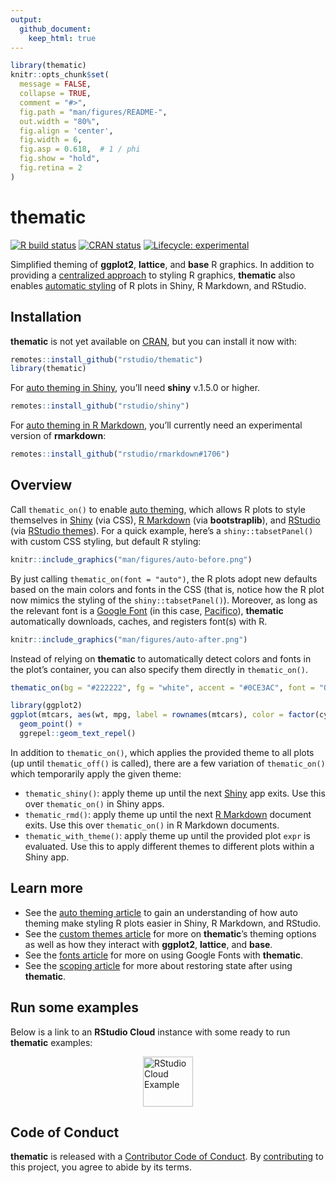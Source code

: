 ```yaml
---
output: 
  github_document:
    keep_html: true
---
```


<!-- README.md is generated from README.Rmd. Please edit that file -->

```r
library(thematic)
knitr::opts_chunk$set(
  message = FALSE,
  collapse = TRUE,
  comment = "#>",
  fig.path = "man/figures/README-",
  out.width = "80%",
  fig.align = 'center',
  fig.width = 6,
  fig.asp = 0.618,  # 1 / phi
  fig.show = "hold",
  fig.retina = 2
)
```

# thematic

<!-- badges: start -->
[![R build status](https://github.com/rstudio/thematic/workflows/R-CMD-check/badge.svg)](https://github.com/rstudio/thematic)
[![CRAN status](https://www.r-pkg.org/badges/version/thematic)](https://CRAN.R-project.org/package=thematic)
[![Lifecycle: experimental](https://img.shields.io/badge/lifecycle-experimental-orange.svg)](https://www.tidyverse.org/lifecycle/#experimental)
<!-- badges: end -->

Simplified theming of **ggplot2**, **lattice**, and **base** R graphics. In addition to providing a [centralized approach](https://rstudio.github.io/thematic/articles/custom.html) to styling R graphics, **thematic** also enables [automatic styling](https://rstudio.github.io/thematic/articles/auto.html) of R plots in Shiny, R Markdown, and RStudio.

## Installation

**thematic** is not yet available on [CRAN](https://CRAN.R-project.org), but you can install it now with:

``` r
remotes::install_github("rstudio/thematic")
library(thematic)
```

For [auto theming in Shiny](https://rstudio.github.io/thematic/articles/auto.html#shiny), you'll need **shiny** v.1.5.0 or higher.

```r
remotes::install_github("rstudio/shiny")
```

For [auto theming in R Markdown](https://rstudio.github.io/thematic/articles/auto.html#rmd), you'll currently need an experimental version of **rmarkdown**:

```r
remotes::install_github("rstudio/rmarkdown#1706")
```

## Overview

Call `thematic_on()` to enable [auto theming](https://rstudio.github.io/thematic/articles/auto.html), which allows R plots to style themselves in [Shiny](https://rstudio.github.io/thematic/articles/auto.html#shiny) (via CSS), [R Markdown](https://rstudio.github.io/thematic/articles/auto.html#rmd) (via **bootstraplib**), and [RStudio](https://rstudio.github.io/thematic/articles/auto.html#rstudio) (via [RStudio themes](https://support.rstudio.com/hc/en-us/articles/115011846747-Using-RStudio-Themes)). For a quick example, here's a `shiny::tabsetPanel()` with custom CSS styling, but default R styling: 

```r
knitr::include_graphics("man/figures/auto-before.png")
```

By just calling `thematic_on(font = "auto")`, the R plots adopt new defaults based on the main colors and fonts in the CSS (that is, notice how the R plot now mimics the styling of the `shiny::tabsetPanel()`). Moreover, as long as the relevant font is a [Google Font](https://fonts.google.com) (in this case, [Pacifico](https://fonts.google.com/specimen/Pacifico)), **thematic** automatically downloads, caches, and registers font(s) with R.

```r
knitr::include_graphics("man/figures/auto-after.png")
```

Instead of relying on **thematic** to automatically detect colors and fonts in the plot's container, you can also specify them directly in `thematic_on()`.

```r
thematic_on(bg = "#222222", fg = "white", accent = "#0CE3AC", font = "Oxanium")

library(ggplot2)
ggplot(mtcars, aes(wt, mpg, label = rownames(mtcars), color = factor(cyl))) +
  geom_point() +
  ggrepel::geom_text_repel()
```

In addition to `thematic_on()`, which applies the provided theme to all plots (up until `thematic_off()` is called), there are a few variation of  `thematic_on()` which temporarily apply the given theme:

* `thematic_shiny()`: apply theme up until the next [Shiny](#shiny) app exits. Use this over `thematic_on()` in Shiny apps.
* `thematic_rmd()`: apply theme up until the next [R Markdown](#rmd) document exits. Use this over `thematic_on()` in R Markdown documents.
* `thematic_with_theme()`: apply theme up until the provided plot `expr` is evaluated. Use this to apply different themes to different plots within a Shiny app.

## Learn more

* See the [auto theming article](https://rstudio.github.io/thematic/articles/auto.html) to gain an understanding of how auto theming make styling R plots easier in Shiny, R Markdown, and RStudio.
* See the [custom themes article](https://rstudio.github.io/thematic/articles/custom.html) for more on **thematic**'s theming options as well as how they interact with **ggplot2**, **lattice**, and **base**.
* See the [fonts article](https://rstudio.github.io/thematic/articles/fonts.html) for more on using Google Fonts with **thematic**.
* See the [scoping article](https://rstudio.github.io/thematic/articles/scope.html) for more about restoring state after using **thematic**.

## Run some examples

Below is a link to an **RStudio Cloud** instance with some ready to run **thematic** examples:

<div>
  <a href="https://rstudio.cloud/project/1208127" target="_blank">
    <img src="man/figures/thematic-test-drive.svg" alt="RStudio Cloud Example" height="80px" style="display: block; margin: 0 auto;">
  </a>
</div>


## Code of Conduct

**thematic** is released with a [Contributor Code of Conduct](https://contributor-covenant.org/version/2/0/CODE_OF_CONDUCT.html). By [contributing](CONTRIBUTING.md) to this project, you agree to abide by its terms.
